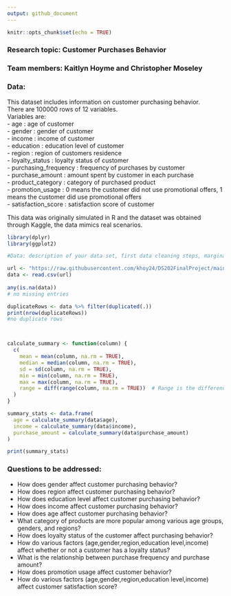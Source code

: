 ```yaml
---
output: github_document
---
```


```r
knitr::opts_chunk$set(echo = TRUE)
```

### Research topic: Customer Purchases Behavior  

### Team members: Kaitlyn Hoyme and Christopher Moseley  

### Data:   

This dataset includes information on customer purchasing behavior.  
 There are 100000 rows of 12 variables.  
 Variables are:  
 - age : age of customer   
 - gender : gender of customer  
 - income : income of customer  
 - education : education level of customer  
 - region : region of customers residence  
 - loyalty_status : loyalty status of customer  
 - purchasing_frequency : frequency of purchases by customer  
 - purchase_amount : amount spent by customer in each purchase  
 - product_category : category of purchased product  
 - promotion_usage : 0 means the customer did not use promotional offers, 1 means the customer did use promotional offers  
 - satisfaction_score : satisfaction score of customer  
 
 This data was originally simulated in R and the dataset was obtained through Kaggle, the data mimics real scenarios.  


```r
library(dplyr)
library(ggplot2)

#Data: description of your data set, first data cleaning steps, marginal summaries;

url <- "https://raw.githubusercontent.com/khoy24/DS202FinalProject/main/customer_data.csv"
data <- read.csv(url)
 
any(is.na(data))
# no missing entries

duplicateRows <- data %>% filter(duplicated(.))
print(nrow(duplicateRows))
#no duplicate rows



calculate_summary <- function(column) {
  c(
    mean = mean(column, na.rm = TRUE),
    median = median(column, na.rm = TRUE),
    sd = sd(column, na.rm = TRUE),
    min = min(column, na.rm = TRUE),
    max = max(column, na.rm = TRUE),
    range = diff(range(column, na.rm = TRUE))  # Range is the difference between max and min
  )
}

summary_stats <- data.frame(
  age = calculate_summary(data$age),
  income = calculate_summary(data$income),
  purchase_amount = calculate_summary(data$purchase_amount)
)

print(summary_stats)

```

  
### Questions to be addressed: 

- How does gender affect customer purchasing behavior?
 - How does region affect customer purchasing behavior?
 - How does education level affect customer purchasing behavior?
 - How does income affect customer purchasing behavior?
 - How does age affect customer purchasing behavior?
 - What category of products are more popular among various age groups, genders, and regions?
 - How does loyalty status of the customer affect purchasing behavior?
 - How do various factors (age,gender,region,education level,income) affect whether or not a customer has a loyalty status?
 - What is the relationship between purchase frequency and purchase amount?
 - How does promotion usage affect customer behavior?
 - How do various factors (age,gender,region,education level,income) affect customer satisfaction score?
  
